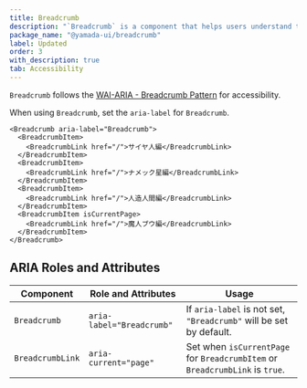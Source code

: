 ```yaml
---
title: Breadcrumb
description: "`Breadcrumb` is a component that helps users understand the hierarchy of a website."
package_name: "@yamada-ui/breadcrumb"
label: Updated
order: 3
with_description: true
tab: Accessibility
---
```


`Breadcrumb` follows the [WAI-ARIA - Breadcrumb Pattern](https://www.w3.org/WAI/ARIA/apg/patterns/breadcrumb/) for accessibility.

When using `Breadcrumb`, set the `aria-label` for `Breadcrumb`.

```tsx live=false
<Breadcrumb aria-label="Breadcrumb">
  <BreadcrumbItem>
    <BreadcrumbLink href="/">サイヤ人編</BreadcrumbLink>
  </BreadcrumbItem>
  <BreadcrumbItem>
    <BreadcrumbLink href="/">ナメック星編</BreadcrumbLink>
  </BreadcrumbItem>
  <BreadcrumbItem>
    <BreadcrumbLink href="/">人造人間編</BreadcrumbLink>
  </BreadcrumbItem>
  <BreadcrumbItem isCurrentPage>
    <BreadcrumbLink href="/">魔人ブウ編</BreadcrumbLink>
  </BreadcrumbItem>
</Breadcrumb>
```

## ARIA Roles and Attributes

| Component        | Role and Attributes       | Usage                                                                        |
| ---------------- | ------------------------- | ---------------------------------------------------------------------------- |
| `Breadcrumb`     | `aria-label="Breadcrumb"` | If `aria-label` is not set, `"Breadcrumb"` will be set by default.           |
| `BreadcrumbLink` | `aria-current="page"`     | Set when `isCurrentPage` for `BreadcrumbItem` or `BreadcrumbLink` is `true`. |
